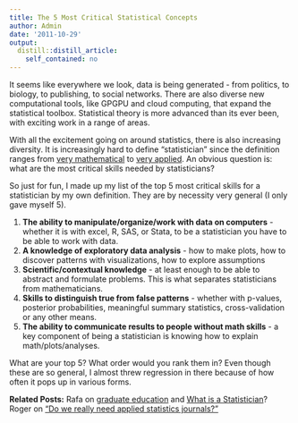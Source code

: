 ```yaml
---
title: The 5 Most Critical Statistical Concepts
author: Admin
date: '2011-10-29'
output:
  distill::distill_article:
    self_contained: no
---
```


It seems like everywhere we look, data is being generated - from politics, to biology, to publishing, to social networks. There are also diverse new computational tools, like GPGPU and cloud computing, that expand the statistical toolbox. Statistical theory is more advanced than its ever been, with exciting work in a range of areas. 

With all the excitement going on around statistics, there is also increasing diversity. It is increasingly hard to define &#8220;statistician&#8221; since the definition ranges from <a href="http://www.stat.washington.edu/jaw/" target="_blank">very mathematical</a> to <a href="http://en.wikipedia.org/wiki/Nate_Silver" target="_blank">very applied</a>. An obvious question is: what are the most critical skills needed by statisticians? 

<!-- more -->

So just for fun, I made up my list of the top 5 most critical skills for a statistician by my own definition. They are by necessity very general (I only gave myself 5). 

  1. **The ability to manipulate/organize/work with data on computers** - whether it is with excel, R, SAS, or Stata, to be a statistician you have to be able to work with data. 
  2. **A knowledge of exploratory data analysis** - how to make plots, how to discover patterns with visualizations, how to explore assumptions
  3. **Scientific/contextual knowledge** - at least enough to be able to abstract and formulate problems. This is what separates statisticians from mathematicians. 
  4. **Skills to distinguish true from false patterns** - whether with p-values, posterior probabilities, meaningful summary statistics, cross-validation or any other means. 
  5. **The ability to communicate results to people without math skills** - a key component of being a statistician is knowing how to explain math/plots/analyses.

What are your top 5? What order would you rank them in? Even though these are so general, I almost threw regression in there because of how often it pops up in various forms. 

**Related Posts:** Rafa on <a href="http://simplystatistics.tumblr.com/post/10764298034/the-future-of-graduate-education" target="_blank">graduate education</a> and <a href="http://simplystatistics.tumblr.com/post/10021164565/what-is-a-statistician" target="_blank">What is a Statistician</a>? Roger on <a href="http://simplystatistics.tumblr.com/post/11655593971/do-we-really-need-applied-statistics-journals" target="_blank">&#8220;Do we really need applied statistics journals?&#8221;</a>
